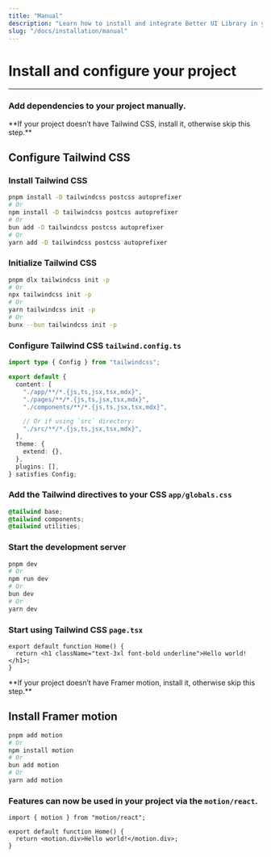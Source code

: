 ```yaml
---
title: "Manual"
description: "Learn how to install and integrate Better UI Library in your project."
slug: "/docs/installation/manual"
---
```


# Install and configure your project

---

### Add dependencies to your project manually.

<Callout>
  **If your project doesn’t have Tailwind CSS, install it, otherwise skip this step.**
</Callout>

## Configure Tailwind CSS

### Install Tailwind CSS

```bash title="Terminal"
pnpm install -D tailwindcss postcss autoprefixer
# Or
npm install -D tailwindcss postcss autoprefixer
# Or
bun add -D tailwindcss postcss autoprefixer
# Or
yarn add -D tailwindcss postcss autoprefixer
```

### Initialize Tailwind CSS

```bash title="Terminal"
pnpm dlx tailwindcss init -p
# Or
npx tailwindcss init -p
# Or
yarn tailwindcss init -p
# Or
bunx --bun tailwindcss init -p
```

### Configure Tailwind CSS `tailwind.config.ts`

```ts title="tailwind.config.ts"
import type { Config } from "tailwindcss";

export default {
  content: [
    "./app/**/*.{js,ts,jsx,tsx,mdx}",
    "./pages/**/*.{js,ts,jsx,tsx,mdx}",
    "./components/**/*.{js,ts,jsx,tsx,mdx}",

    // Or if using `src` directory:
    "./src/**/*.{js,ts,jsx,tsx,mdx}",
  ],
  theme: {
    extend: {},
  },
  plugins: [],
} satisfies Config;
```

### Add the Tailwind directives to your CSS `app/globals.css`

```css title="globals.css"
@tailwind base;
@tailwind components;
@tailwind utilities;
```

### Start the development server

```bash title="Terminal"
pnpm dev
# Or
npm run dev
# Or
bun dev
# Or
yarn dev
```

### Start using Tailwind CSS `page.tsx`

```tsx title="page.tsx"
export default function Home() {
  return <h1 className="text-3xl font-bold underline">Hello world!</h1>;
}
```

<Callout>
  **If your project doesn’t have Framer motion, install it, otherwise skip this step.**
</Callout>

## Install Framer motion

```bash title="Terminal"
pnpm add motion
# Or
npm install motion
# Or
bun add motion
# Or
yarn add motion
```

### Features can now be used in your project via the `motion/react`.

```tsx title="page.tsx"
import { motion } from "motion/react";

export default function Home() {
  return <motion.div>Hello world!</motion.div>;
}
```
